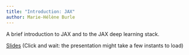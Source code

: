 ```yaml
---
title: "Introduction: JAX"
author: Marie-Hélène Burle
---
```


:::{.def}

A brief introduction to JAX and to the JAX deep learning stack.

:::

[Slides](fl_jax_slides.html){.btn .btn-outline-primary} [(Click and wait: the presentation might take a few instants to load)]{.inlinenote}
